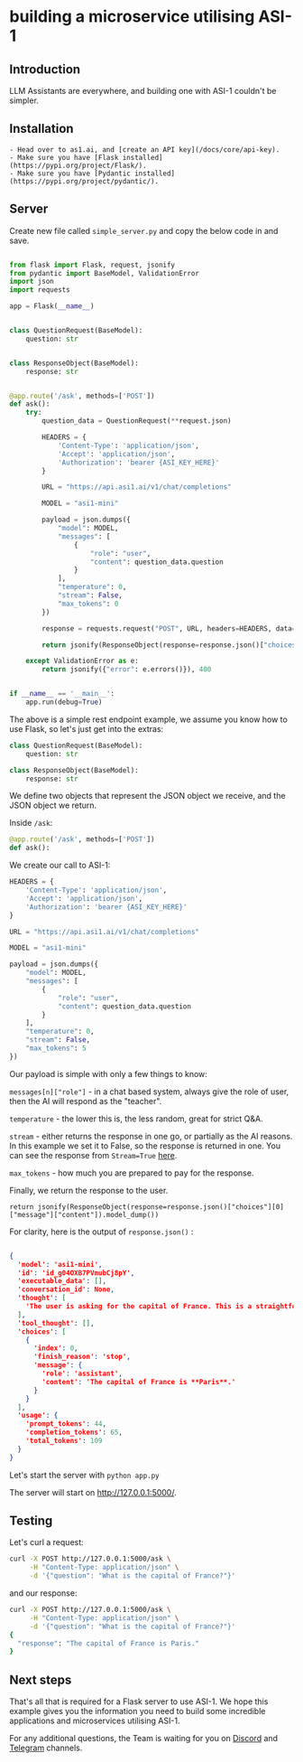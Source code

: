 # building a microservice utilising ASI-1

## Introduction
LLM Assistants are everywhere, and building one with ASI-1 couldn't be simpler.

## Installation

    - Head over to as1.ai, and [create an API key](/docs/core/api-key).
    - Make sure you have [Flask installed](https://pypi.org/project/Flask/).
    - Make sure you have [Pydantic installed](https://pypi.org/project/pydantic/).

## Server

Create new file called `simple_server.py` and copy the below code in and save.

```py copy filename="simple_server.py"

from flask import Flask, request, jsonify
from pydantic import BaseModel, ValidationError
import json
import requests

app = Flask(__name__)


class QuestionRequest(BaseModel):
    question: str


class ResponseObject(BaseModel):
    response: str


@app.route('/ask', methods=['POST'])
def ask():
    try:
        question_data = QuestionRequest(**request.json)

        HEADERS = {
            'Content-Type': 'application/json',
            'Accept': 'application/json',
            'Authorization': 'bearer {ASI_KEY_HERE}'
        }

        URL = "https://api.asi1.ai/v1/chat/completions"

        MODEL = "asi1-mini"

        payload = json.dumps({
            "model": MODEL,
            "messages": [
                {
                    "role": "user",
                    "content": question_data.question
                }
            ],
            "temperature": 0,
            "stream": False,
            "max_tokens": 0
        })

        response = requests.request("POST", URL, headers=HEADERS, data=payload)

        return jsonify(ResponseObject(response=response.json()["choices"][0]["message"]["content"]).model_dump())

    except ValidationError as e:
        return jsonify({"error": e.errors()}), 400


if __name__ == '__main__':
    app.run(debug=True)
```

The above is a simple rest endpoint example, we assume you know how to use Flask, so let's just get into the extras:

```py copy filename="_"
class QuestionRequest(BaseModel):
    question: str

class ResponseObject(BaseModel):
    response: str
```

We define two objects that represent the JSON object we receive, and the JSON object we return.

Inside `/ask`:

```py copy filename="_"
@app.route('/ask', methods=['POST'])
def ask():
```

We create our call to ASI-1:

```py copy filename="_"
HEADERS = {
    'Content-Type': 'application/json',
    'Accept': 'application/json',
    'Authorization': 'bearer {ASI_KEY_HERE}'
}

URL = "https://api.asi1.ai/v1/chat/completions"

MODEL = "asi1-mini"

payload = json.dumps({
    "model": MODEL,
    "messages": [
        {
            "role": "user",
            "content": question_data.question
        }
    ],
    "temperature": 0,
    "stream": False,
    "max_tokens": 5
})
```


Our payload is simple with only a few things to know:

`messages[n]["role"]` - in a chat based system, always give the role of user, then the AI will respond as the "teacher".

`temperature` - the lower this is, the less random, great for strict Q&A.

`stream` - either returns the response in one go, or partially as the AI reasons. In this example we set it to False,
so the response is returned in one. You can see the response from `Stream=True` [here](/docs/core/chat-completion#output).

`max_tokens` - how much you are prepared to pay for the response.

Finally, we return the response to the user.

`
return jsonify(ResponseObject(response=response.json()["choices"][0]["message"]["content"]).model_dump())
`

For clarity, here is the output of `response.json()` :

```json cp filename="_"

{
  'model': 'asi1-mini',
  'id': 'id_g04OXB7PVmubCj8pY',
  'executable_data': [],
  'conversation_id': None,
  'thought': [
    'The user is asking for the capital of France. This is a straightforward question, and the answer is well-known and verifiable within the knowledge cutoff date. No complex reasoning or steps are needed here—just provide the correct and concise answer.'
  ],
  'tool_thought': [],
  'choices': [
    {
      'index': 0,
      'finish_reason': 'stop',
      'message': {
        'role': 'assistant',
        'content': 'The capital of France is **Paris**.'
      }
    }
  ],
  'usage': {
    'prompt_tokens': 44,
    'completion_tokens': 65,
    'total_tokens': 109
  }
}
```


Let's start the server with `python app.py`

The server will start on http://127.0.0.1:5000/.

## Testing

Let's curl a request:


```bash copy filename="example"
curl -X POST http://127.0.0.1:5000/ask \
     -H "Content-Type: application/json" \
     -d '{"question": "What is the capital of France?"}'
```


and our response:

```bash cp filename="response"
curl -X POST http://127.0.0.1:5000/ask \
     -H "Content-Type: application/json" \
     -d '{"question": "What is the capital of France?"}'
{
  "response": "The capital of France is Paris."
}
```

## Next steps

That's all that is required for a Flask server to use ASI-1. We hope this example gives you the information you need to build some incredible applications and microservices utilising ASI-1.

For any additional questions, the Team is waiting for you on [Discord](https://discord.gg/fetchai) and [Telegram](https://t.me/fetch_ai) channels.
